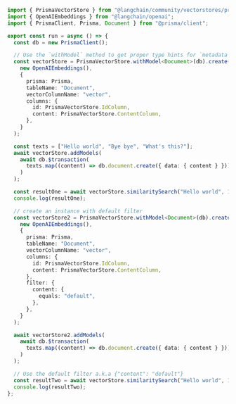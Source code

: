 ```typescript
import { PrismaVectorStore } from "@langchain/community/vectorstores/prisma";
import { OpenAIEmbeddings } from "@langchain/openai";
import { PrismaClient, Prisma, Document } from "@prisma/client";

export const run = async () => {
  const db = new PrismaClient();

  // Use the `withModel` method to get proper type hints for `metadata` field:
  const vectorStore = PrismaVectorStore.withModel<Document>(db).create(
    new OpenAIEmbeddings(),
    {
      prisma: Prisma,
      tableName: "Document",
      vectorColumnName: "vector",
      columns: {
        id: PrismaVectorStore.IdColumn,
        content: PrismaVectorStore.ContentColumn,
      },
    }
  );

  const texts = ["Hello world", "Bye bye", "What's this?"];
  await vectorStore.addModels(
    await db.$transaction(
      texts.map((content) => db.document.create({ data: { content } }))
    )
  );

  const resultOne = await vectorStore.similaritySearch("Hello world", 1);
  console.log(resultOne);

  // create an instance with default filter
  const vectorStore2 = PrismaVectorStore.withModel<Document>(db).create(
    new OpenAIEmbeddings(),
    {
      prisma: Prisma,
      tableName: "Document",
      vectorColumnName: "vector",
      columns: {
        id: PrismaVectorStore.IdColumn,
        content: PrismaVectorStore.ContentColumn,
      },
      filter: {
        content: {
          equals: "default",
        },
      },
    }
  );

  await vectorStore2.addModels(
    await db.$transaction(
      texts.map((content) => db.document.create({ data: { content } }))
    )
  );

  // Use the default filter a.k.a {"content": "default"}
  const resultTwo = await vectorStore.similaritySearch("Hello world", 1);
  console.log(resultTwo);
};
```